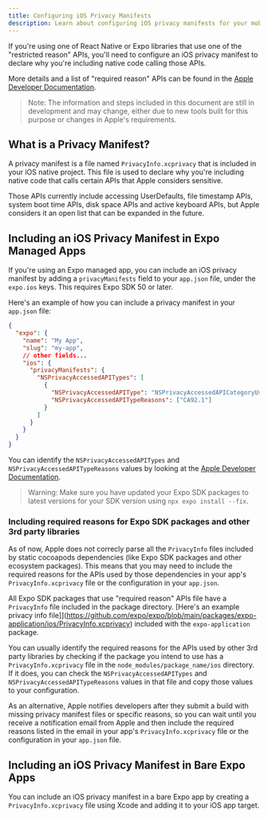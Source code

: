 ```yaml
---
title: Configuring iOS Privacy Manifests
description: Learn about configuring iOS privacy manifests for your mobile app.
---
```


If you're using one of React Native or Expo libraries that use one of the "restricted reason" APIs, you'll need to configure an iOS privacy manifest to declare why you're including native code calling those APIs.

More details and a list of "required reason" APIs can be found in the [Apple Developer Documentation](https://developer.apple.com/documentation/bundleresources/privacy_manifest_files).

> Note:
> The information and steps included in this document are still in development and may change, either due to new tools built for this purpose or changes in Apple's requirements.

## What is a Privacy Manifest?

A privacy manifest is a file named `PrivacyInfo.xcprivacy` that is included in your iOS native project. This file is used to declare why you're including native code that calls certain APIs that Apple considers sensitive.

Those APIs currently include accessing UserDefaults, file timestamp APIs, system boot time APIs, disk space APIs and active keyboard APIs, but Apple considers it an open list that can be expanded in the future.

## Including an iOS Privacy Manifest in Expo Managed Apps

If you're using an Expo managed app, you can include an iOS privacy manifest by adding a `privacyManifests` field to your `app.json` file, under the `expo.ios` keys. This requires Expo SDK 50 or later.

Here's an example of how you can include a privacy manifest in your `app.json` file:

```json
{
  "expo": {
    "name": "My App",
    "slug": "my-app",
    // other fields...
    "ios": {
      "privacyManifests": {
        "NSPrivacyAccessedAPITypes": [
          {
            "NSPrivacyAccessedAPIType": "NSPrivacyAccessedAPICategoryUserDefaults",
            "NSPrivacyAccessedAPITypeReasons": ["CA92.1"]
          }
        ]
      }
    }
  }
}
```

You can identify the `NSPrivacyAccessedAPITypes` and `NSPrivacyAccessedAPITypeReasons` values by looking at the [Apple Developer Documentation](https://developer.apple.com/documentation/bundleresources/privacy_manifest_files/describing_use_of_required_reason_api).

> Warning:
> Make sure you have updated your Expo SDK packages to latest versions for your SDK version using `npx expo install --fix`.

### Including required reasons for Expo SDK packages and other 3rd party libraries

As of now, Apple does not correcly parse all the `PrivacyInfo` files included by static cocoapods dependencies (like Expo SDK packages and other ecosystem packages). This means that you may need to include the required reasons for the APIs used by those dependencies in your app's `PrivacyInfo.xcprivacy` file or the configuration in your `app.json`.

All Expo SDK packages that use "required reason" APIs file have a `PrivacyInfo` file included in the package directory. [Here's an example privacy info file]](https://github.com/expo/expo/blob/main/packages/expo-application/ios/PrivacyInfo.xcprivacy) included with the `expo-application` package.

You can usually identify the required reasons for the APIs used by other 3rd party libraries by checking if the package you intend to use has a `PrivacyInfo.xcprivacy` file in the `node_modules/package_name/ios` directory. If it does, you can check the `NSPrivacyAccessedAPITypes` and `NSPrivacyAccessedAPITypeReasons` values in that file and copy those values to your configuration.

As an alternative, Apple notifies developers after they submit a build with missing privacy manifest files or specific reasons, so you can wait until you receive a notification email from Apple and then include the required reasons listed in the email in your app's `PrivacyInfo.xcprivacy` file or the configuration in your `app.json` file.

## Including an iOS Privacy Manifest in Bare Expo Apps

You can include an iOS privacy manifest in a bare Expo app by creating a `PrivacyInfo.xcprivacy` file using Xcode and adding it to your iOS app target.
